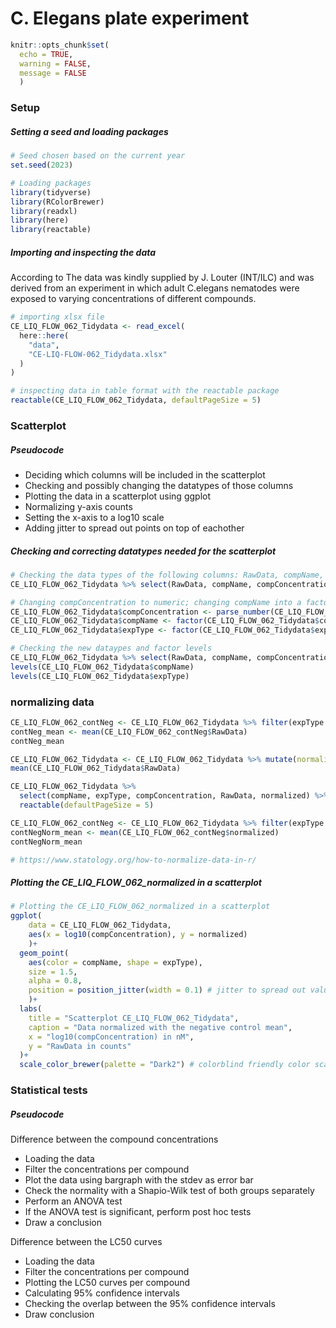 # C. Elegans plate experiment

```r
knitr::opts_chunk$set(
  echo = TRUE,
  warning = FALSE,
  message = FALSE
  )
```

### Setup {-}

##### Setting a seed and loading packages {-}

```r
# Seed chosen based on the current year
set.seed(2023)
```

```r
# Loading packages
library(tidyverse)
library(RColorBrewer)
library(readxl)
library(here)
library(reactable)
```

##### Importing and inspecting the data {-}

<p class="justify">According to The data was kindly supplied by J. Louter (INT/ILC) and was derived from an experiment in which adult C.elegans nematodes were exposed to varying concentrations of different compounds.</p>

```r
# importing xlsx file
CE_LIQ_FLOW_062_Tidydata <- read_excel(
  here::here(
    "data",
    "CE-LIQ-FLOW-062_Tidydata.xlsx"
  )
)

# inspecting data in table format with the reactable package
reactable(CE_LIQ_FLOW_062_Tidydata, defaultPageSize = 5)
```

### Scatterplot {-}

##### Pseudocode {-}

-   Deciding which columns will be included in the scatterplot
-   Checking and possibly changing the datatypes of those columns
-   Plotting the data in a scatterplot using ggplot
-   Normalizing y-axis counts
-   Setting the x-axis to a log10 scale
-   Adding jitter to spread out points on top of eachother

##### Checking and correcting datatypes needed for the scatterplot {-}

```r
# Checking the data types of the following columns: RawData, compName, expType and compConcentration
CE_LIQ_FLOW_062_Tidydata %>% select(RawData, compName, compConcentration, expType) %>% str()

# Changing compConcentration to numeric; changing compName into a factor; changing expType into a factor
CE_LIQ_FLOW_062_Tidydata$compConcentration <- parse_number(CE_LIQ_FLOW_062_Tidydata$compConcentration)
CE_LIQ_FLOW_062_Tidydata$compName <- factor(CE_LIQ_FLOW_062_Tidydata$compName, levels = unique(CE_LIQ_FLOW_062_Tidydata$compName))
CE_LIQ_FLOW_062_Tidydata$expType <- factor(CE_LIQ_FLOW_062_Tidydata$expType, levels = unique(CE_LIQ_FLOW_062_Tidydata$expType))

# Checking the new dataypes and factor levels
CE_LIQ_FLOW_062_Tidydata %>% select(RawData, compName, compConcentration, expType) %>% str()
levels(CE_LIQ_FLOW_062_Tidydata$compName)
levels(CE_LIQ_FLOW_062_Tidydata$expType)
```

### normalizing data {-}

```r
CE_LIQ_FLOW_062_contNeg <- CE_LIQ_FLOW_062_Tidydata %>% filter(expType == "controlNegative")
contNeg_mean <- mean(CE_LIQ_FLOW_062_contNeg$RawData)
contNeg_mean

CE_LIQ_FLOW_062_Tidydata <- CE_LIQ_FLOW_062_Tidydata %>% mutate(normalized = RawData/mean(contNeg_mean))
mean(CE_LIQ_FLOW_062_Tidydata$RawData)

CE_LIQ_FLOW_062_Tidydata %>% 
  select(compName, expType, compConcentration, RawData, normalized) %>% 
  reactable(defaultPageSize = 5)

CE_LIQ_FLOW_062_contNeg <- CE_LIQ_FLOW_062_Tidydata %>% filter(expType == "controlNegative")
contNegNorm_mean <- mean(CE_LIQ_FLOW_062_contNeg$normalized)
contNegNorm_mean

# https://www.statology.org/how-to-normalize-data-in-r/
```

##### Plotting the CE_LIQ_FLOW_062_normalized in a scatterplot {-}

```r
# Plotting the CE_LIQ_FLOW_062_normalized in a scatterplot
ggplot(
    data = CE_LIQ_FLOW_062_Tidydata, 
    aes(x = log10(compConcentration), y = normalized)
    )+
  geom_point(
    aes(color = compName, shape = expType),
    size = 1.5, 
    alpha = 0.8,
    position = position_jitter(width = 0.1) # jitter to spread out values on top of eachother
    )+
  labs(
    title = "Scatterplot CE_LIQ_FLOW_062_Tidydata",
    caption = "Data normalized with the negative control mean",
    x = "log10(compConcentration) in nM",
    y = "RawData in counts"
  )+
  scale_color_brewer(palette = "Dark2") # colorblind friendly color scale
```

### Statistical tests {-}

##### Pseudocode {-}

Difference between the compound concentrations

-   Loading the data
-   Filter the concentrations per compound
-   Plot the data using bargraph with the stdev as error bar
-   Check the normality with a Shapio-Wilk test of both groups separately
-   Perform an ANOVA test
-   If the ANOVA test is significant, perform post hoc tests
-   Draw a conclusion

Difference between the LC50 curves

-   Loading the data
-   Filter the concentrations per compound
-   Plotting the LC50 curves per compound
-   Calculating 95% confidence intervals
-   Checking the overlap between the 95% confidence intervals
-   Draw conclusion



